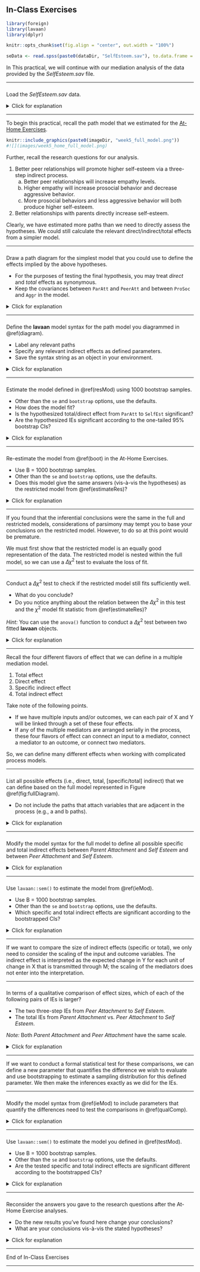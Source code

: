 ## In-Class Exercises

```{r, echo = FALSE}
library(foreign)
library(lavaan)
library(dplyr)

knitr::opts_chunk$set(fig.align = "center", out.width = "100%")

seData <- read.spss(paste0(dataDir, "SelfEsteem.sav"), to.data.frame = TRUE)
```

In This practical, we will continue with our mediation analysis of the data 
provided by the *SelfEsteem.sav* file.

---

###

Load the *SelfEsteem.sav* data.

<details>
  <summary>Click for explanation</summary>

```{r, eval = FALSE}
library(foreign)
seData <- read.spss("SelfEsteem.sav", to.data.frame = TRUE)
```

</details>

---

To begin this practical, recall the path model that we estimated for the 
[At-Home Exercises](at-home-exercises-3.html).

```{r fullDiagram, fig.cap = "Full Model", echo = FALSE}
knitr::include_graphics(paste0(imageDir, "week5_full_model.png"))
#![](images/week5_home_full_model.png)
```

Further, recall the research questions for our analysis.

1. Better peer relationships will promote higher self-esteem via a three-step 
indirect process.
    a. Better peer relationships will increase empathy levels.
    a. Higher empathy will increase prosocial behavior and decrease aggressive 
    behavior.
    a. More prosocial behaviors and less aggressive behavior will both produce 
    higher self-esteem.
1. Better relationships with parents directly increase self-esteem.

Clearly, we have estimated more paths than we need to directly assess the 
hypotheses. We could still calculate the relevant direct/indirect/total effects 
from a simpler model.

---

### {#diagram}

Draw a path diagram for the simplest model that you could use to define the 
effects implied by the above hypotheses.

- For the purposes of testing the final hypothesis, you may treat *direct* and 
*total* effects as synonymous.
- Keep the covariances between `ParAtt` and `PeerAtt` and between `ProSoc` and 
`Aggr` in the model.

<details>
  <summary>Click for explanation</summary>

```{r resDiagram, fig.cap = "Restricted Model", echo = FALSE}
knitr::include_graphics(paste0(imageDir, "week5_res_model.png"))
#![](images/week5_home_res_model.png)
```

</details>

---

### {#resMod}

Define the **lavaan** model syntax for the path model you diagrammed in 
\@ref(diagram).

- Label any relevant paths
- Specify any relevant indirect effects as defined parameters. 
- Save the syntax string as an object in your environment.

<details>
  <summary>Click for explanation</summary>

```{r}
resMod <- '
## Equation for outcome:
SelfEst ~ y_m21 * ProSoc + y_m22 * Aggr + ParAtt

## Equations for stage 2 mediators:
ProSoc ~ m21_m1 * Emp
Aggr ~ m22_m1 * Emp

## Equation for stage 1 mediator:
Emp ~ m1_x2 * PeerAtt

## Covariances:
ProSoc ~~ Aggr
ParAtt ~~ PeerAtt

## Indirect effects:
ie_pro := m1_x2 * m21_m1 * y_m21
ie_agg := m1_x2 * m22_m1 * y_m22
'
```

</details>

---

### {#estimateRes}

Estimate the model defined in \@ref(resMod) using 1000 bootstrap samples.

- Other than the `se` and `bootstrap` options, use the defaults.
- How does the model fit?
- Is the hypothesized total/direct effect from `ParAtt` to `SelfEst` significant?
- Are the hypothesized IEs significant according to the one-tailed 95% bootstrap CIs?

<details>
  <summary>Click for explanation</summary>

```{r res_boot_estimate, cache = TRUE}
## Set a seed to get replicable bootstrap samples:
set.seed(235711)

## Estimate the restricted model with bootstrapping:
out_res <- sem(resMod, data = seData, se = "bootstrap", bootstrap = 1000)

## Summarize the model:
summary(out_res, fit.measures = TRUE)

## Compute CIs:
parameterEstimates(out_res, ci = TRUE, level = 0.9)
```

```{r, include = FALSE}
tmp <- summary(out_res)$pe
par <- tmp %>% filter(op == "~", rhs == "ParAtt")

tmp <- parameterEstimates(out_res, ci = TRUE, level = 0.9)
pro <- tmp %>% filter(label == "ie_pro")
agg <- tmp %>% filter(label == "ie_agg")
```

- The fit of the model is marginal. The $\chi^2$ is pretty small, and the CFI 
looks good, but the TLI is below the threshold of acceptable fit. The RMSEA and 
SRMR are toward the upper end of the range for "acceptable" fit.

- Yes, the direct effect of *Parent Attachment* on *Self Esteem*  is significant 
($\beta = `r par$est %>% round(3)`$, 
$Z = `r par$z %>% round(2)`$,
$p < 0.001$).

- The IE of *Peer Attachment* on *Self Esteem* through *Empathy* and *Prosocial 
Behavior* is significant ($\hat{\textit{IE}} = `r pro$est %>% round(3)`$, 
$95\% ~ CI = [`r pro$ci.lower %>% round(3)`; \infty]$), as is the analogous IE 
through *Aggressive Behavior* ($\hat{\textit{IE}} = `r agg$est %>% round(3)`$, 
$95\% ~ CI = [-\infty; `r agg$ci.upper %>% round(3)`]$).

</details>

---

###

Re-estimate the model from \@ref(boot) in the At-Home Exercises.

- Use B = 1000 bootstrap samples.
- Other than the `se` and `bootstrap` options, use the defaults.
- Does this model give the same answers (vis-à-vis the hypotheses) as the 
restricted model from \@ref(estimateRes)?

<details>
  <summary>Click for explanation</summary>

```{r full_boot_estimate, cache = TRUE}
## Define the model syntax:
fullMod <- '
## Equation for outcome:
SelfEst ~ y_m21 * ProSoc + y_m22 * Aggr + Emp + ParAtt + PeerAtt

## Equations for stage 2 mediators:
ProSoc ~ m21_x2 * PeerAtt + ParAtt + m21_m1 * Emp
Aggr ~ m22_x2 * PeerAtt + ParAtt + m22_m1 * Emp

## Equation for stage 1 mediator:
Emp ~ ParAtt + m1_x2 * PeerAtt

## Covariances:
ProSoc ~~ Aggr
ParAtt ~~ PeerAtt

## Indirect effects:
ie_pro := m1_x2 * m21_m1 * y_m21
ie_agg := m1_x2 * m22_m1 * y_m22
'
## Set a seed to get replicable bootstrap samples:
set.seed(235711)

## Estimate the model with bootstrapping:
out_full <- sem(fullMod, data = seData, se = "bootstrap", bootstrap = 1000)

## Summarize the model:
summary(out_full)
parameterEstimates(out_full, ci = TRUE, level = 0.9)
```

Although the estimates differ somewhat, the inferential conclusions are 
more-or-less the same whether we estimate the effects with the full or the 
restricted model.

- The meaning of these effects are not identical though.
- We are partialing out the effects of more variables in the full model.

</details>

---

If you found that the inferential conclusions were the same in the full and 
restricted models, considerations of parsimony may tempt you to base your 
conclusions on the restricted model. However, to do so at this point would be 
premature.

We must first show that the restricted model is an equally good representation 
of the data. The restricted model is nested within the full model, so we can use
a $\Delta \chi^2$ test to evaluate the loss of fit.

---

###

Conduct a $\Delta \chi^2$ test to check if the restricted model still fits 
sufficiently well.

- What do you conclude?
- Do you notice anything about the relation between the $\Delta \chi^2$ in this 
test and the $\chi^2$ model fit statistic from \@ref(estimateRes)?

*Hint:* You can use the `anova()` function to conduct a $\Delta \chi^2$ test 
between two fitted **lavaan** objects.

<details>
  <summary>Click for explanation</summary>

```{r}
anova(out_full, out_res)
```

- The $\Delta \chi^2$ is significant, so we should not prefer the restricted 
model. Constraining the full model has produced too much loss of fit.
- The $\Delta \chi^2$ (and it's associated degrees of freedom and p-value) is
identical to the model fit statistic from \@ref(estimateRes). Of course, we should
not find this surprising. Since the full model is saturated, it has $\chi^2 = 0$.
So, our $\Delta \chi^2$ statistic was computed by subtracting zero from the $\chi^2$
for the restricted model. Hence, we didn't really need to do this test; we 
already had the answer.

</details>

---

Recall the four different flavors of effect that we can define in a multiple 
mediation model.

1. Total effect
1. Direct effect
1. Specific indirect effect
1. Total indirect effect

Take note of the following points.

- If we have multiple inputs and/or outcomes, we can each pair of X and Y will
be linked through a set of these four effects.
- If any of the multiple mediators are arranged serially in the process, these 
four flavors of effect can connect an input to a mediator, connect a mediator 
to an outcome, or connect two mediators.  

So, we can define many different effects when working with complicated process 
models.

---

###

List all possible effects (i.e., direct, total, [specific/total] indirect) that 
we can define based on the full model represented in Figure \@ref(fig:fullDiagram).

- Do not include the paths that attach variables that are adjacent in the process 
(e.g., a and b paths).

<details>
  <summary>Click for explanation</summary>

***Three-Step Specific Indirect Effects***

1. Y_M21_M1_X1 = *Parent Attachment* $\rightarrow$ *Empathy* $\rightarrow$ 
*Prosocial Behavior* $\rightarrow$ *Self Esteem*
1. Y_M22_M1_X1 = *Parent Attachment* $\rightarrow$ *Empathy* $\rightarrow$ 
*Aggressive Behavior* $\rightarrow$ *Self Esteem*
1. Y_M21_M1_X2 = *Peer Attachment* $\rightarrow$ *Empathy* $\rightarrow$ 
*Prosocial Behavior* $\rightarrow$ *Self Esteem*
1. Y_M22_M1_X2 = *Peer Attachment* $\rightarrow$ *Empathy* $\rightarrow$ 
*Aggressive Behavior* $\rightarrow$ *Self Esteem*

***Two-Step Specific Indirect Effects***

1. Y_M1_X1 = *Parent Attachment* $\rightarrow$ *Empathy* $\rightarrow$ 
*Self Esteem*

1. Y_M21_X1 = *Parent Attachment* $\rightarrow$ *Prosocial Behavior* 
$\rightarrow$ *Self Esteem*
1. M21_M1_X1 = *Parent Attachment* $\rightarrow$ *Empathy* $\rightarrow$ 
*Prosocial Behavior*
1. Y_M21_M1 = *Empathy* $\rightarrow$ *Prosocial Behavior* $\rightarrow$ 
*Self Esteem*

1. Y_M22_X1 = *Parent Attachment* $\rightarrow$ *Aggressive Behavior* 
$\rightarrow$ *Self Esteem*
1. M22_M1_X1 = *Parent Attachment* $\rightarrow$ *Empathy* $\rightarrow$ 
*Aggressive Behavior*
1. Y_M22_M1 = *Empathy* $\rightarrow$ *Aggressive Behavior* $\rightarrow$ 
*Self Esteem*

1. Y_M1_X2 = *Peer Attachment* $\rightarrow$ *Empathy* $\rightarrow$ 
*Self Esteem*

1. Y_M21_X2 = *Peer Attachment* $\rightarrow$ *Prosocial Behavior* $\rightarrow$ 
*Self Esteem*
1. M21_M1_X2 = *Peer Attachment* $\rightarrow$ *Empathy* $\rightarrow$ 
*Prosocial Behavior*
1. Y_M21_M1 = *Empathy* $\rightarrow$ *Prosocial Behavior* $\rightarrow$ 
*Self Esteem*

1. Y_M22_X2 = *Peer Attachment* $\rightarrow$ *Aggressive Behavior* 
$\rightarrow$ *Self Esteem*
1. M22_M1_X2 = *Peer Attachment* $\rightarrow$ *Empathy* $\rightarrow$ 
*Aggressive Behavior*
1. Y_M22_M1 = *Empathy* $\rightarrow$ *Aggressive Behavior* $\rightarrow$ *Self 
Esteem*

***Total Indirect Effects***

1. IE_Y_X1 = Y_M21_M1_X1 + Y_M22_M1_X1 + Y_M1_X1 + Y_M21_X1 + Y_M22_X1
1. IE_Y_X2 = Y_M21_M1_X2 + Y_M22_M1_X2 + Y_M1_X2 + Y_M21_X2 + Y_M22_X2

1. IE_Y_M1 = Y_M21_M1 + Y_M22_M1

***Direct Effects***

1. DE_Y_X1 = *Parent Attachment* $\rightarrow$ *Self Esteem*
1. DE_M21_X1 = *Parent Attachment* $\rightarrow$ *Prosocial Behavior*
1. DE_M22_X1 = *Parent Attachment* $\rightarrow$ *Aggressive Behavior*

1. DE_Y_X2 = *Peer Attachment* $\rightarrow$ *Self Esteem*
1. DE_M21_X2 = *Peer Attachment* $\rightarrow$ *Prosocial Behavior*
1. DE_M22_X2 = *Peer Attachment* $\rightarrow$ *Aggressive Behavior*

1. DE_Y_M1 = *Empathy* $\rightarrow$ *Self Esteem*

***Total Effects***

1. TE_Y_X1 = IE_Y_X1 + DE_Y_X1
1. TE_Y_X2 = IE_Y_X2 + DE_Y_X2

1. TE_Y_M1 = IE_Y_M1 + DE_Y_M1

1. TE_M21_X1 = M21_M1_X1 + DE_M21_X1
1. TE_M21_X2 = M21_M1_X2 + DE_M21_X2

1. TE_M22_X1 = M22_M1_X1 + DE_M22_X1
1. TE_M22_X2 = M22_M1_X2 + DE_M22_X2

</details>

---

### {#ieMod}

Modify the model syntax for the full model to define all possible specific and 
total indirect effects between *Parent Attachment* and *Self Esteem* and between 
*Peer Attachment* and *Self Esteem*.

<details>
  <summary>Click for explanation</summary>

```{r}
mod <- '
## Equation for outcome:
SelfEst ~ y_m21 * ProSoc + 
          y_m22 * Aggr   + 
          y_m1  * Emp    + 
                  ParAtt + 
                  PeerAtt

## Equations for stage 2 mediators:
ProSoc ~ m21_x2 * PeerAtt + 
         m21_x1 * ParAtt  + 
         m21_m1 * Emp
Aggr ~ m22_x2 * PeerAtt + 
       m22_x1 * ParAtt  +
       m22_m1 * Emp

## Equation for stage 1 mediator:
Emp ~ m1_x1 * ParAtt + m1_x2 * PeerAtt

## Covariances:
ProSoc ~~ Aggr
ParAtt ~~ PeerAtt

## Specific indirect effects:
ie_m21_m1_x1 := m1_x1 * m21_m1 * y_m21
ie_m22_m1_x1 := m1_x1 * m22_m1 * y_m22

ie_m21_m1_x2 := m1_x2 * m21_m1 * y_m21
ie_m22_m1_x2 := m1_x2 * m22_m1 * y_m22

ie_m21_x2 := m21_x2 * y_m21
ie_m22_x2 := m22_x2 * y_m22

ie_m21_x1 := m21_x1 * y_m21
ie_m22_x1 := m22_x1 * y_m22

ie_m1_x1 := m1_x1 * y_m1
ie_m1_x2 := m1_x2 * y_m1

## Total indirect effects:
y_x1 := ie_m21_m1_x1 + ie_m22_m1_x1 + ie_m21_x1 + ie_m22_x1 + ie_m1_x1
y_x2 := ie_m21_m1_x2 + ie_m22_m1_x2 + ie_m21_x2 + ie_m22_x2 + ie_m1_x2
'
```

</details>

---

###

Use `lavaan::sem()` to estimate the model from \@ref(ieMod).

- Use B = 1000 bootstrap samples.
- Other than the `se` and `bootstrap` options, use the defaults.
- Which specific and total indirect effects are significant according to the 
bootstrapped CIs?

<details>
  <summary>Click for explanation</summary>

```{r ie_boot, cache = TRUE}
## Load the dplyr package to help parse the results:
library(dplyr)

## Set a seed to get replicable bootstrap samples:
set.seed(235711)

## Estimate the model with bootstrapping:
out <- sem(mod, data = seData, se = "bootstrap", bootstrap = 1000)

## Summarize the model:
summary(out)

parameterEstimates(out, ci = TRUE, level = 0.9) %>% 
  filter(op == ":=") %>% 
  select(label, est, ci.lower, ci.upper)
```

```{r, include = FALSE}
tmp <- parameterEstimates(out, ci = TRUE, level = 0.9)

tmp1 <- tmp %>% filter(label == "ie_m21_m1_x2")
tmp2 <- tmp %>% filter(label == "ie_m22_m1_x2")
tmp3 <- tmp %>% filter(label == "ie_m21_x1")
tmp4 <- tmp %>% filter(label == "y_x1")
tmp5 <- tmp %>% filter(label == "y_x2")
```

- Both three-step IEs from *Peer Attachment* to *Self Esteem* are significant 
(*Prosocial Behavior*: 
$\hat{\textit{IE}} = `r tmp1$est %>% round(3)`$, 
$95\% ~ CI = [`r tmp1$ci.lower %>% round(3)`; \infty]$
; *Aggressive Behavior*:
$\hat{\textit{IE}} = `r tmp2$est %>% round(3)`$, 
$95\% ~ CI = [-\infty; `r tmp2$ci.upper %>% round(3)`]$).
- The two-step IE from *Parent Attachment* to *Self Esteem* through *Prosocial 
Behavior* is significant 
($\hat{\textit{IE}} = `r tmp3$est %>% round(3)`$, 
$95\% ~ CI = [`r tmp3$ci.lower %>% round(3)`; \infty]$).
- The total IE from *Parent Attachment* to *Self Esteem* is significant 
($\hat{\textit{IE}} = `r tmp4$est %>% round(3)`$, 
$95\% ~ CI = [`r tmp4$ci.lower %>% round(3)`; \infty]$).

Interestingly, the total IE from *Peer Attachment* to *Self Esteem* is not 
significant even though two of the underlying specific indirect effects are 
significant. Can you think of an explanation for this (apparent) inconsistency?

</details>

---

If we want to compare the size of indirect effects (specific or total), we only 
need to consider the scaling of the input and outcome variables. The indirect
effect is interpreted as the expected change in Y for each unit of change in X
that is transmitted through M; the scaling of the mediators does not enter into
the interpretation.

---

### {#qualComp}

In terms of a qualitative comparison of effect sizes, which of each of the 
following pairs of IEs is larger?

- The two three-step IEs from *Peer Attachment* to *Self Esteem*.
- The total IEs from *Parent Attachment* vs. *Peer Attachment* to *Self Esteem*.

*Note:* Both *Parent Attachment* and *Peer Attachment* have the same scale.

<details>
  <summary>Click for explanation</summary>

- The specific IE through *Prosocial Behavior* (`r tmp1$est %>% round(3)`) is 
stronger than the specific IE through *Aggressive Behavior* 
(`r tmp2$est %>% round(3)`).
- The total IE for *Parent Attachment* (`r tmp4$est %>% round(3)`) is stronger 
than the total IE for *Peer Attachment* (`r tmp5$est %>% round(3)`).

</details>

---

If we want to conduct a formal statistical test for these comparisons, we can
define a new parameter that quantifies the difference we wish to evaluate and 
use bootstrapping to estimate a sampling distribution for this defined parameter. 
We then make the inferences exactly as we did for the IEs.

---

### {#testMod}

Modify the model syntax from \@ref(ieMod) to include parameters that quantify
the differences need to test the comparisons in \@ref(qualComp).

<details>
  <summary>Click for explanation</summary>

Rather than copying the entire syntax string, I'll use the `paste()` function to
add only the two new lines to the existing syntax.

```{r}
## Modify the model syntax:
mod <- paste(mod, 
             'sie_diff := ie_m21_m1_x2 + ie_m22_m1_x2',
             'tie_diff := y_x1 - y_x2',
             sep = "\n")

## Check the result:
cat(mod)
```

When defining the difference between the two specific indirect effects, 
`sie_diff`, we *add* the effects because the second specific IE (through 
*Aggressive Behavior*) is negative. We want to test the difference in magnitude, 
not the difference between the signed estimates. So, we need to define the 
difference in terms of the absolute values of the specific indirect effects.

</details>

---

###

Use `lavaan::sem()` to estimate the model you defined in \@ref(testMod).

- Use B = 1000 bootstrap samples.
- Other than the `se` and `bootstrap` options, use the defaults.
- Are the tested specific and total indirect effects are significant different
according to the bootstrapped CIs?

<details>
  <summary>Click for explanation</summary>

Note that we now need to use two-tailed tests again, since we do not have any 
particular reason to expect that one effect will be stronger than the other.

```{r test_boot, cache = TRUE}
## Set a seed to get replicable bootstrap samples:
set.seed(235711)

## Estimate the model with bootstrapping:
out <- sem(mod, data = seData, se = "bootstrap", bootstrap = 1000)

## Summarize the model:
summary(out)

parameterEstimates(out, ci = TRUE) %>% 
  filter(label %in% c("sie_diff", "tie_diff")) %>% 
  select(label, est, ci.lower, ci.upper)
```

Neither the two three-step specific indirect effects from *Peer Attachment* to
*Self Esteem* nor the two total effects from the inputs to *Self Esteem* are 
significantly different.

</details>

---

###

Reconsider the answers you gave to the research questions after the At-Home 
Exercise analyses.

- Do the new results you've found here change your conclusions?
- What are your conclusions vis-à-vis the stated hypotheses?

<details>
  <summary>Click for explanation</summary>

The new results further support the hypotheses regarding the indirect effect of 
*Peer Attachment* on *Self Esteem*.

- Both three-step specific indirect effects were significant.
- None of the other potential specific indirect effects from *Peer Attachment*
to *Self Esteem* was significant.
- As far as our model can tell, it appears that *Peer Attachment* really does 
influence *Self Esteem* primarily through the two hypothesized three-step
IEs.

The new results provide evidence against the hypothesized stand-alone direct
effect of *Parent Attachment* on *Self Esteem*.

- Although the hypothesized direct effect is significant, so is the total
indirect effect and the specific indirect effect through *Prosocial Behavior*.
- Our model suggests that *Parent Attachment* influences *Self Esteem* both
directly and indirectly.

</details>

---

End of In-Class Exercises

---
